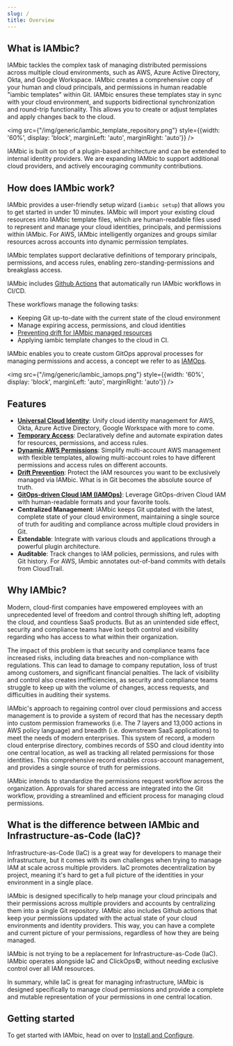 ```yaml
---
slug: /
title: Overview
---
```


## What is IAMbic?

IAMbic tackles the complex task of managing distributed permissions across multiple cloud environments, such as AWS, Azure Active Directory,
Okta, and Google Workspace. IAMbic creates a comprehensive copy of your human and cloud principals, and permissions in human readable
"iambic templates" within Git. IAMbic ensures these templates stay in sync with your cloud environment, and supports bidirectional
synchronization and round-trip functionality. This allows you to create or adjust templates and apply changes back to the cloud.

<img src={"/img/generic/iambic_template_repository.png"} style={{width: '60%', display: 'block', marginLeft: 'auto', marginRight: 'auto'}} />

IAMbic is built on top of a plugin-based architecture and can be extended to internal identity providers.
We are expanding IAMbic to support additional cloud providers, and actively encouraging community contributions.

## How does IAMbic work?

IAMbic provides a user-friendly setup wizard (`iambic setup`) that allows you to get started in under 10 minutes. IAMbic will import
your existing cloud resources into IAMbic template files, which are human-readable files used to represent and
manage your cloud identities, principals, and permissions within IAMbic. For AWS, IAMbic intelligently organizes and groups similar
resources across accounts into dynamic permission templates.

IAMbic templates support declarative definitions of temporary principals, permissions, and access rules,
enabling zero-standing-permissions and breakglass access.


IAMbic includes [Github Actions](/getting_started/github) that automatically run IAMbic workflows in CI/CD.

These workflows manage the following tasks:

- Keeping Git up-to-date with the current state of the cloud environment
- Manage expiring access, permissions, and cloud identities
- [Preventing drift for IAMbic managed resources](/how_to_guides/prevent-drift)
- Applying iambic template changes to the cloud in CI.

IAMbic enables you to create custom GitOps approval processes for managing permissions and access, a concept we refer to as
[IAMOps](/reference/iamops_philosophy).

<img src={"/img/generic/iambic_iamops.png"} style={{width: '60%', display: 'block', marginLeft: 'auto', marginRight: 'auto'}} />

## Features

<!-- Keep this in sync with the list of features in the IAMbic README -->

- **[Universal Cloud Identity](https://docs.iambic.org/getting_started/)**: Unify cloud identity management for AWS, Okta, Azure Active Directory, Google Workspace with more to come.
- **[Temporary Access](https://docs.iambic.org/getting_started/aws#32---create-temporary-expiring-iam-permissions)**: Declaratively define and automate expiration dates for resources, permissions, and access rules.
- **[Dynamic AWS Permissions](https://docs.iambic.org/getting_started/aws#31---create-dynamic-iam-role-policies-that-vary-per-account)**: Simplify multi-account AWS management with flexible templates, allowing multi-account roles to have different permissions and access rules on different accounts.
- **[Drift Prevention](https://docs.iambic.org/how_to_guides/prevent-drift)**: Protect the IAM resources you want to be exclusively managed via IAMbic. What is in Git becomes the absolute source of truth.
- **[GitOps-driven Cloud IAM (IAMOps)](https://docs.iambic.org/reference/iamops_philosophy)**: Leverage GitOps-driven Cloud IAM with human-readable formats and your favorite tools.
- **Centralized Management**: IAMbic keeps Git updated with the latest, complete state of your cloud environment, maintaining a single source of truth for auditing and compliance across multiple cloud providers in Git.
- **Extendable**: Integrate with various clouds and applications through a powerful plugin architecture.
- **Auditable**: Track changes to IAM policies, permissions, and rules with Git history. For AWS, IAmbic annotates out-of-band commits with details from CloudTrail.

## Why IAMbic?

Modern, cloud-first companies have empowered employees with an unprecedented level of freedom and control through shifting left,
adopting the cloud, and countless SaaS products. But as an unintended side effect, security and compliance teams have lost both
control and visibility regarding who has access to what within their organization.

The impact of this problem is that security and compliance teams face increased risks,
including data breaches and non-compliance with regulations. This can lead to damage to company
reputation, loss of trust among customers, and significant financial penalties. The lack of visibility and
control also creates inefficiencies, as security and compliance teams struggle to keep up with the volume of changes,
access requests, and difficulties in auditing their systems.

IAMbic's approach to regaining control over cloud permissions and access management is to provide a system of record
that has the necessary depth into custom permission frameworks (i.e. The 7 layers and 13,000 actions in AWS policy language) and
breadth (i.e. downstream SaaS applications) to meet the needs of modern enterprises. This system of record, a modern cloud
enterprise directory, combines records of SSO and cloud identity into one central location, as well as tracking all
related permissions for those identities. This comprehensive record enables cross-account management, and provides
a single source of truth for permissions.

IAMbic intends to standardize the permissions request workflow across the organization. Approvals for shared access are integrated into
the Git workflow, providing a streamlined and efficient process for managing cloud permissions.

## What is the difference between IAMbic and Infrastructure-as-Code (IaC)?

Infrastructure-as-Code (IaC) is a great way for developers to manage their infrastructure, but it comes with its own challenges when trying to
manage IAM at scale across multiple providers. IaC promotes decentralization by project, meaning it's hard to get a full picture of
the identities in your environment in a single place.

IAMbic is designed specifically to help manage your cloud principals and their permissions across multiple providers and
accounts by centralizing them into a single Git repository. IAMbic also includes Github actions that keep your permissions
updated with the actual state of your cloud environments and identity providers. This way, you can have a complete and current
picture of your permissions, regardless of how they are being managed.

IAMbic is not trying to be a replacement for Infrastructure-as-Code (IaC). IAMbic operates alongside IaC and ClickOps©,
without needing exclusive control over all IAM resources.

In summary, while IaC is great for managing infrastructure, IAMbic is designed specifically to manage cloud permissions and provide a
complete and mutable representation of your permissions in one central location.

## Getting started

To get started with IAMbic, head on over to [Install and Configure](/getting_started/install_and_configure).